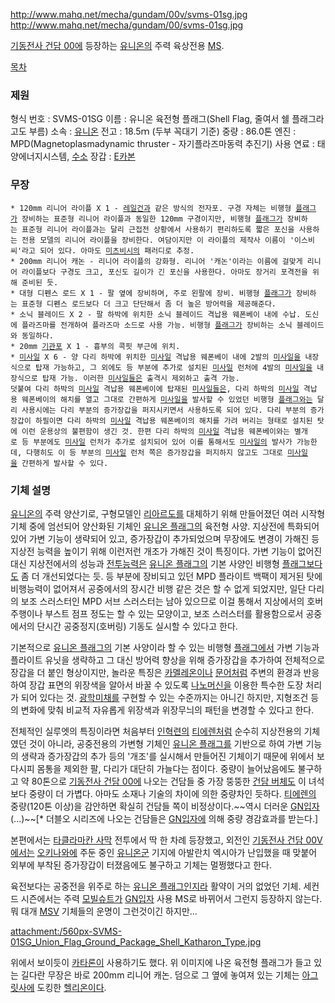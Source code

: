 http://www.mahq.net/mecha/gundam/00v/svms-01sg.jpg
http://www.mahq.net/mecha/gundam/00/svms-01sg.jpg

[[기동전사 건담 00]]에 등장하는 [[유니온(기동전사 건담 00)|유니온]]의 주력 육상전용 [[MS]].

[[목차]]

=== 제원 ===
형식 번호 : SVMS-01SG
이름 : 유니온 육전형 플래그(Shell Flag, 줄여서 쉘 플래그라고도 부름)
소속 : [[유니온(기동전사 건담 00)|유니온]]
전고 : 18.5ｍ (두부 꼭대기 기준)
중량 : 86.0톤
엔진 : MPD(Magnetoplasmadynamic thruster - 자기플라즈마동력 추진기)
사용 연료 : 태양에너지시스템, [[수소]]
장갑 : [[E카본]]
=== 무장 ===
 * 120mm 리니어 라이플 X 1 - [[레일건]]과 같은 방식의 전자포. 구경 자체는 비행형 [[유니온 플래그|플래그]]가 장비하는 표준형 리니어 라이플과 동일한 120mm 구경이지만, 비행형 [[유니온 플래그|플래그]]가 장비하는 표준형 리니어 라이플과는 달리 근접전 상황에서 사용하기 편리하도록 짧은 포신을 사용하는 전용 모델의 리니어 라이플을 장비한다. 여담이지만 이 라이플의 제작사 이름이 '이스비씨'라고 되어 있다. 아마도 [[미츠비시]]의 패러디로 추정.
 * 200mm 리니어 캐논 - 리니어 라이플의 강화형. 리니어 '캐논'이라는 이름에 걸맞게 리니어 라이플보다 구경도 크고, 포신도 길이가 긴 포신을 사용한다. 아마도 장거리 포격전을 위해 준비된 듯.
 * 대형 디펜스 로드 X 1 - 팔 옆에 장비하며, 주로 왼팔에 장비. 비행형 [[유니온 플래그|플래그]]가 장비하는 표준형 디펜스 로드보다 더 크고 단단해서 좀 더 높은 방어력을 제공해준다.
 * 소닉 블레이드 X 2 - 팔 하박에 위치한 소닉 블레이드 격납용 웨폰베이 내에 수납. 도신에 플라즈마를 전개하여 플라즈마 소드로 사용 가능. 비행형 [[유니온 플래그|플래그]]가 장비하는 소닉 블레이드와 동일하다.
 * 20mm [[기관포]] X 1 - 흉부의 콕핏 부근에 위치.
 * [[미사일]] X 6 - 양 다리 하박에 위치한 [[미사일]] 격납용 웨폰베이 내에 2발의 [[미사일]]을 내장식으로 탑재 가능하고, 그 외에도 등 부분에 추가로 설치된 [[미사일]] 런처에 4발의 [[미사일]]을 내장식으로 탑재 가능. 이러한 [[미사일]]들은 출격시 제외하고 출격 가능.
 덧붙여 다리 하박의 [[미사일]] 격납용 웨폰베이에 탑재된 [[미사일]]들은, 다리 하박의 [[미사일]] 격납용 웨폰베이의 해치를 열고 그대로 간편하게 [[미사일]]을 발사할 수 있었던 비행형 [[유니온 플래그|플래그]]와는 달리 사용시에는 다리 부분의 증가장갑을 퍼지시키면서 사용하도록 되어 있다. 다리 부분의 증가장갑이 하필이면 다리 하박의 [[미사일]] 격납용 웨폰베이의 해치를 가려 버리는 형태로 설치된 탓에 이런 운용상의 불편함이 생긴 것. 한편 다리 하박의 [[미사일]] 격납용 웨폰베이와는 별개로 등 부분에도 [[미사일]] 런처가 추가로 설치되어 있어 이를 통해서도 [[미사일]]의 발사가 가능한데, 다행히도 이 등 부분의 [[미사일]] 런처 쪽은 증가장갑을 퍼지하지 않고도 그대로 [[미사일]]을 간편하게 발사할 수 있다.

=== 기체 설명 ===
[[유니온(기동전사 건담 00)|유니온]]의 주력 양산기로, 구형모델인 [[리아르도]]를 대체하기 위해 만들어졌던 여러 시작형 기체 중에 엄선되어 양산화된 기체인 [[유니온 플래그]]의 육전형 사양. 지상전에 특화되어 있어 가변 기능이 생략되어 있고, 증가장갑이 추가되었으며 무장에도 변경이 가해진 등 지상전 능력을 높이기 위해 이런저런 개조가 가해진 것이 특징이다. 가변 기능이 없어진 대신 지상전에서의 성능과 [[전투력|전투능력]]은 [[유니온 플래그]]의 기본 사양인 비행형 [[유니온 플래그|플래그]]보다도 좀 더 개선되었다는 듯. 등 부분에 장비되고 있던 MPD 플라이트 백팩이 제거된 탓에 비행능력이 없어져서 공중에서의 장시간 비행 같은 것은 할 수 없게 되었지만, 일단 다리의 보조 스러스터인 MPD 서브 스러스터는 남아 있으므로 이걸 통해서 지상에서의 호버 주행이나 부스트 점프 정도는 할 수 있는 모양이고, 보조 스러스터를 활용함으로서 공중에서의 단시간 공중정지(호버링) 기동도 실시할 수 있다고 한다.

기본적으로 [[유니온 플래그]]의 기본 사양이라 할 수 있는 비행형 [[유니온 플래그|플래그]]에서 가변 기능과 플라이트 유닛을 생략하고 그 대신 방어력 향상을 위해 증가장갑을 추가하여 전체적으로 장갑을 더 붙인 형상이지만, 놀라운 특징은 [[카멜레온]]이나 [[문어]]처럼 주변의 환경과 반응하여 장갑 표면의 위장색을 알아서 바꿀 수 있도록 [[나노머신]]을 이용한 특수한 도장 처리가 되어 있다는 것. [[광학미채]]를 구현할 수 있는 수준까지는 아니긴 하지만, 지형조건 등의 변화에 맞춰 비교적 자유롭게 위장색과 위장무늬의 패턴을 변경할 수 있다고 한다.

전체적인 실루엣의 특징이라면 처음부터 [[인혁련]]의 [[티에렌]]처럼 순수히 지상전용의 기체였던 것이 아니라, 공중전용의 가변형 기체인 [[유니온 플래그]]를 기반으로 하여 가변 기능의 생략과 증가장갑의 추가 등의 '개조'를 실시해서 만들어진 기체이기 때문에 위에서 보다시피 몸통을 제외한 팔, 다리가 대단히 가늘다는 점이다. 중량이 늘어났음에도 불구하고 약 80톤으로 [[기동전사 건담 00]]에 나오는 건담들 중 가장 뚱뚱한 [[건담 버체]]도 이 녀석보다 중량이 더 가볍다. 아마도 소재나 기술의 차이에 의한 중량차인 듯하다. [[티에렌]]의 중량(120톤 이상)을 감안하면 확실히 건담들 쪽이 비정상이다.~~역시 더러운 [[GN입자]](...)~~[* 더블오 시리즈에 나오는 건담들은 [[GN입자]]에 의해 중량 경감효과를 받는다.]

본편에서는 [[타클라마칸 사막]] 전투에서 딱 한 차례 등장했고, 외전인 [[기동전사 건담 00V]]에서는 [[오키나와]]에 주둔 중인 [[유니온(기동전사 건담 00)|유니온]]군 기지에 아발란치 엑시아가 난입했을 때 맞붙어 외부에 부착된 증가장갑이 터졌음에도 불구하고 기체는 멀쩡했다고 한다.

육전보다는 공중전을 위주로 하는 [[유니온 플래그]]인지라 활약이 거의 없었던 기체. 세컨드 시즌에서는 주력 [[모빌슈트]]가 [[GN입자]] 사용 MS로 바뀌어서 그런지 등장하지 않는다. 뭐 대개 [[MSV]] 기체들의 운명이 그런것이긴 하지만...

attachment:/560px-SVMS-01SG_Union_Flag_Ground_Package_Shell_Katharon_Type.jpg

위에서 보이듯이 [[카타론]]이 사용하기도 했다. 위 이미지에 나온 육전형 플래그가 들고 있는 길다란 무장은 바로 200mm 리니어 캐논. 덤으로 그 옆에 놓여져 있는 기체는 [[아그릿사]]에 도킹한 [[헬리온#s-1|헬리온]]이다.
